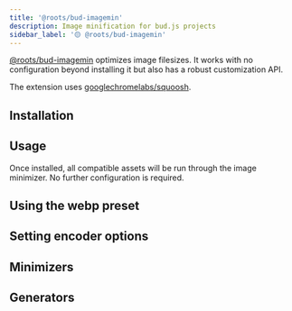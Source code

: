```yaml
---
title: '@roots/bud-imagemin'
description: Image minification for bud.js projects
sidebar_label: '🟡 @roots/bud-imagemin'
---
```




[@roots/bud-imagemin](/extensions/bud-imagemin) optimizes image filesizes. It works with no configuration beyond installing it
but also has a robust customization API.

The extension uses [googlechromelabs/squoosh](https://github.com/googlechromelabs/squoosh).

## Installation

<Install packages="@roots/bud-imagemin" />

## Usage

Once installed, all compatible assets will be run through the image minimizer. No further configuration is required.

<Usage />

## Using the webp preset

<ConvertingToWebp />

## Setting encoder options

<SettingEncoderOptions />

## Minimizers

<Minimizers />

## Generators

<Generators />
